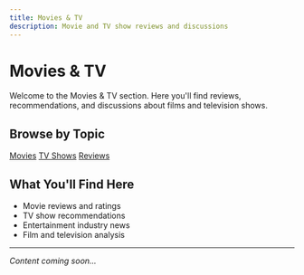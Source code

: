```yaml
---
title: Movies & TV
description: Movie and TV show reviews and discussions
---
```


# Movies & TV

Welcome to the Movies & TV section. Here you'll find reviews, recommendations, and discussions about films and television shows.

## Browse by Topic

<div className="margin-bottom--lg">
  <a href="/blog/tags/movies" className="button button--outline button--secondary margin-right--sm margin-bottom--sm">Movies</a>
  <a href="/blog/tags/tv" className="button button--outline button--secondary margin-right--sm margin-bottom--sm">TV Shows</a>
  <a href="/blog/tags/reviews" className="button button--outline button--secondary margin-right--sm margin-bottom--sm">Reviews</a>
</div>

## What You'll Find Here

- Movie reviews and ratings
- TV show recommendations
- Entertainment industry news
- Film and television analysis

---

*Content coming soon...*
